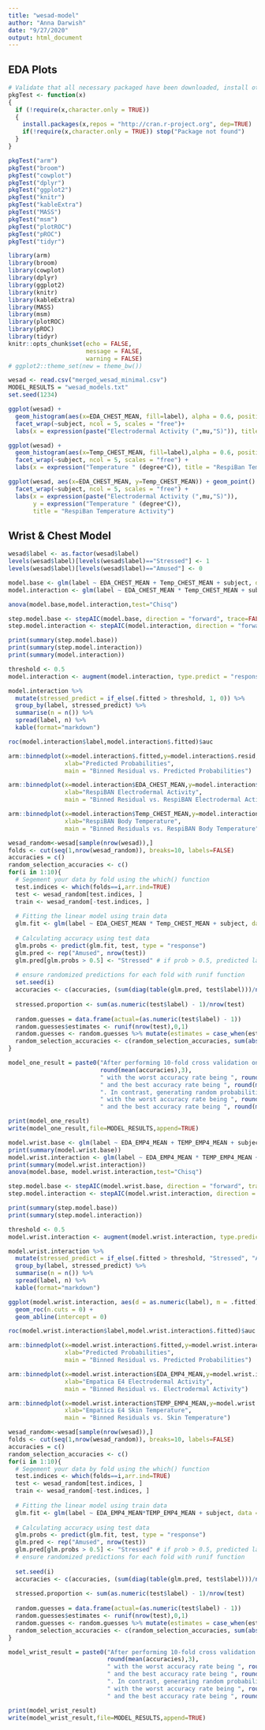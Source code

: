 ```yaml
---
title: "wesad-model"
author: "Anna Darwish"
date: "9/27/2020"
output: html_document
---
```

## EDA Plots

```r
# Validate that all necessary packaged have been downloaded, install otherwise or throw err package DNE
pkgTest <- function(x)
{
  if (!require(x,character.only = TRUE))
  {
    install.packages(x,repos = "http://cran.r-project.org", dep=TRUE)
    if(!require(x,character.only = TRUE)) stop("Package not found")
  }
}
```

```r
pkgTest("arm")
pkgTest("broom")
pkgTest("cowplot")
pkgTest("dplyr")
pkgTest("ggplot2")
pkgTest("knitr")
pkgTest("kableExtra")
pkgTest("MASS")
pkgTest("msm")
pkgTest("plotROC")
pkgTest("pROC")
pkgTest("tidyr")
```

```r
library(arm)
library(broom)
library(cowplot)
library(dplyr)
library(ggplot2)
library(knitr)
library(kableExtra)
library(MASS)
library(msm)
library(plotROC)
library(pROC)
library(tidyr)
knitr::opts_chunk$set(echo = FALSE,
                      message = FALSE,
                      warning = FALSE)
# ggplot2::theme_set(new = theme_bw())
```

```r
wesad <- read.csv("merged_wesad_minimal.csv")
MODEL_RESULTS = "wesad_models.txt"
set.seed(1234)
```

```r
ggplot(wesad) +
  geom_histogram(aes(x=EDA_CHEST_MEAN, fill=label), alpha = 0.6, position = "identity")+
  facet_wrap(~subject, ncol = 5, scales = "free")+
  labs(x = expression(paste("Electrodermal Activity (",mu,"S)")), title = "RespiBan Electrodermal Activity")

ggplot(wesad) +
  geom_histogram(aes(x=Temp_CHEST_MEAN, fill=label),alpha = 0.6, position = "identity") +
  facet_wrap(~subject, ncol = 5, scales = "free") +
  labs(x = expression("Temperature " (degree*C)), title = "RespiBan Temperature Activity")

ggplot(wesad, aes(x=EDA_CHEST_MEAN, y=Temp_CHEST_MEAN)) + geom_point() + 
  facet_wrap(~subject, ncol = 5, scales = "free") +
  labs(x = expression(paste("Electrodermal Activity (",mu,"S)")), 
       y = expression("Temperature " (degree*C)), 
       title = "RespiBan Temperature Activity")
```

## Wrist & Chest Model

```r
wesad$label <- as.factor(wesad$label)
levels(wesad$label)[levels(wesad$label)=="Stressed"] <- 1
levels(wesad$label)[levels(wesad$label)=="Amused"] <- 0

model.base <- glm(label ~ EDA_CHEST_MEAN + Temp_CHEST_MEAN + subject, data = wesad, family = binomial)
model.interaction <- glm(label ~ EDA_CHEST_MEAN * Temp_CHEST_MEAN + subject, data = wesad, family = binomial)

anova(model.base,model.interaction,test="Chisq")

step.model.base <- stepAIC(model.base, direction = "forward", trace=FALSE)
step.model.interaction <- stepAIC(model.interaction, direction = "forward", trace = FALSE)

print(summary(step.model.base))
print(summary(step.model.interaction))
print(summary(model.interaction))
```

```r
threshold <- 0.5
model.interaction <- augment(model.interaction, type.predict = "response")

model.interaction %>%
  mutate(stressed_predict = if_else(.fitted > threshold, 1, 0)) %>%
  group_by(label, stressed_predict) %>%
  summarise(n = n()) %>%
  spread(label, n) %>%
  kable(format="markdown")

roc(model.interaction$label,model.interaction$.fitted)$auc

arm::binnedplot(x=model.interaction$.fitted,y=model.interaction$.resid,
                xlab="Predicted Probabilities", 
                main = "Binned Residual vs. Predicted Probabilities")

arm::binnedplot(x=model.interaction$EDA_CHEST_MEAN,y=model.interaction$.resid,
                xlab="RespiBAN Electrodermal Activity", 
                main = "Binned Residual vs. RespiBAN Electrodermal Activity")

arm::binnedplot(x=model.interaction$Temp_CHEST_MEAN,y=model.interaction$.resid,
                xlab="RespiBAN Body Temperature", 
                main = "Binned Residuals vs. RespiBAN Body Temperature")
```

```r
wesad_random<-wesad[sample(nrow(wesad)),]
folds <- cut(seq(1,nrow(wesad_random)), breaks=10, labels=FALSE)
accuracies = c()
random_selection_accuracies <- c()
for(i in 1:10){
  # Segement your data by fold using the which() function 
  test.indices <- which(folds==i,arr.ind=TRUE)
  test <- wesad_random[test.indices, ]
  train <- wesad_random[-test.indices, ]
  
  # Fitting the linear model using train data
  glm.fit <- glm(label ~ EDA_CHEST_MEAN * Temp_CHEST_MEAN + subject, data = train, family = binomial)
  
  # Calculating accuracy using test data
  glm.probs <- predict(glm.fit, test, type = "response")
  glm.pred <- rep("Amused", nrow(test))
  glm.pred[glm.probs > 0.5] <- "Stressed" # if prob > 0.5, predicted label = stressed
  
  # ensure randomized predictions for each fold with runif function
  set.seed(i)
  accuracies <- c(accuracies, (sum(diag(table(glm.pred, test$label)))/nrow(test)))
  
  stressed.proportion <- sum(as.numeric(test$label) - 1)/nrow(test)
  
  random.guesses = data.frame(actual=(as.numeric(test$label) - 1))
  random.guesses$estimates <- runif(nrow(test),0,1)
  random.guesses <- random.guesses %>% mutate(estimates = case_when(estimates < (1 - stressed.proportion) ~ 0, TRUE ~ 1))
  random_selection_accuracies <- c(random_selection_accuracies, sum(abs(random.guesses$estimates-random.guesses$actual))/nrow(test))
}

model_one_result = paste0("After performing 10-fold cross validation on our final model, the average accuracy rate on the test sets was: ",
                          round(mean(accuracies),3), 
                          " with the worst accuracy rate being ", round(min(accuracies),3), 
                          " and the best accuracy rate being ", round(max(accuracies),3), 
                          ". In contrast, generating random probabilities, while using a cutoff based on the distribution of stressed and amused samples in the test set, yielded a mean accuracy of: ", round(mean(random_selection_accuracies),3), 
                          " with the worst accuracy rate being ", round(min(random_selection_accuracies),3), 
                          " and the best accuracy rate being ", round(max(random_selection_accuracies),3))

print(model_one_result)
write(model_one_result,file=MODEL_RESULTS,append=TRUE)
```

```r
model.wrist.base <- glm(label ~ EDA_EMP4_MEAN + TEMP_EMP4_MEAN + subject, data = wesad, family = binomial)
print(summary(model.wrist.base))
model.wrist.interaction <- glm(label ~ EDA_EMP4_MEAN * TEMP_EMP4_MEAN + subject, data = wesad, family = binomial)
print(summary(model.wrist.interaction))
anova(model.base, model.wrist.interaction,test="Chisq")

step.model.base <- stepAIC(model.wrist.base, direction = "forward", trace=FALSE)
step.model.interaction <- stepAIC(model.wrist.interaction, direction = "forward", trace = FALSE)

print(summary(step.model.base))
print(summary(step.model.interaction))
```

```r
threshold <- 0.5
model.wrist.interaction <- augment(model.wrist.interaction, type.predict = "response")

model.wrist.interaction %>%
  mutate(stressed_predict = if_else(.fitted > threshold, "Stressed", "Amused")) %>%
  group_by(label, stressed_predict) %>%
  summarise(n = n()) %>%
  spread(label, n) %>%
  kable(format="markdown")

ggplot(model.wrist.interaction, aes(d = as.numeric(label), m = .fitted)) + 
  geom_roc(n.cuts = 0) + 
  geom_abline(intercept = 0)

roc(model.wrist.interaction$label,model.wrist.interaction$.fitted)$auc

arm::binnedplot(x=model.wrist.interaction$.fitted,y=model.wrist.interaction$.resid,
                xlab="Predicted Probabilities", 
                main = "Binned Residual vs. Predicted Probabilities")

arm::binnedplot(x=model.wrist.interaction$EDA_EMP4_MEAN,y=model.wrist.interaction$.resid,
                xlab="Empatica E4 Electrodermal Activity", 
                main = "Binned Residual vs. Electrodermal Activity")

arm::binnedplot(x=model.wrist.interaction$TEMP_EMP4_MEAN,y=model.wrist.interaction$.resid,
                xlab="Empatica E4 Skin Temperature", 
                main = "Binned Residuals vs. Skin Temperature")
```

```r
wesad_random<-wesad[sample(nrow(wesad)),]
folds <- cut(seq(1,nrow(wesad_random)), breaks=10, labels=FALSE)
accuracies = c()
random_selection_accuracies <- c()
for(i in 1:10){
  # Segement your data by fold using the which() function 
  test.indices <- which(folds==i,arr.ind=TRUE)
  test <- wesad_random[test.indices, ]
  train <- wesad_random[-test.indices, ]
  
  # Fitting the linear model using train data
  glm.fit <- glm(label ~ EDA_EMP4_MEAN*TEMP_EMP4_MEAN + subject, data = train, family = binomial)
  
  # Calculating accuracy using test data
  glm.probs <- predict(glm.fit, test, type = "response")
  glm.pred <- rep("Amused", nrow(test))
  glm.pred[glm.probs > 0.5] <- "Stressed" # if prob > 0.5, predicted label = stressed
  # ensure randomized predictions for each fold with runif function
  
  set.seed(i)
  accuracies <- c(accuracies, (sum(diag(table(glm.pred, test$label)))/nrow(test)))
  
  stressed.proportion <- sum(as.numeric(test$label) - 1)/nrow(test)
  
  random.guesses = data.frame(actual=(as.numeric(test$label) - 1))
  random.guesses$estimates <- runif(nrow(test),0,1)
  random.guesses <- random.guesses %>% mutate(estimates = case_when(estimates < (1 - stressed.proportion) ~ 0, TRUE ~ 1))
  random_selection_accuracies <- c(random_selection_accuracies, sum(abs(random.guesses$estimates-random.guesses$actual))/nrow(test))
}

model_wrist_result = paste0("After performing 10-fold cross validation on our final model, the average accuracy rate on the test sets was: ",
                            round(mean(accuracies),3), 
                            " with the worst accuracy rate being ", round(min(accuracies),3), 
                            " and the best accuracy rate being ", round(max(accuracies),3), 
                            ". In contrast, generating random probabilities, while using a cutoff based on the distribution of stressed and amused samples in the test set, yielded a mean accuracy of: ", round(mean(random_selection_accuracies),3), 
                            " with the worst accuracy rate being ", round(min(random_selection_accuracies),3), 
                            " and the best accuracy rate being ", round(max(random_selection_accuracies),3))

print(model_wrist_result)
write(model_wrist_result,file=MODEL_RESULTS,append=TRUE)
```
